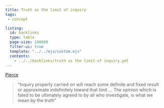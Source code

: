 ```yaml
---
title: Truth as the limit of inquiry
tags: 
 - concept

listing:
  id: backlinks
  type: table
  page-size: 100000
  filter-ui: true
  template: "../../ejs/custom.ejs"
  contents:
    - ../../backlinks/truth as the limit of inquiry.yml
---
```


[Pierce](/docs/phil/people/Charles Sanders Pierce.html) 

> "Inquiry properly carried on will reach some definite and fixed result or approximate indefinitely toward that limit ... The opinion which is fated to be ultimately agreed to by all who investigate, is what we mean by the truth"

